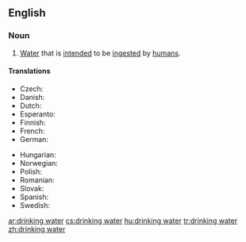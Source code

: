 ==English==
{{wikipedia}}

===Noun===
{{en-noun|sg=[[drinking]] [[water]]|-}}

# [[water|Water]] that is [[intended]] to be [[ingested]] by [[human]]s.

====Translations====
{{trans-top|water for humans}}
*Czech: {{t+|cs|pitná voda}} {{f}}
*Danish: {{t|da|drikkevand}}
*Dutch: {{t|nl|drinkwater}}
*Esperanto: {{t|eo|trinkakvo|xs=Esperanto}}
*Finnish: {{t|fi|juomavesi}}
*French: {{t|fr|eau potable}}
*German: {{t+|de|Trinkwasser}}
{{trans-mid}}
*Hungarian: {{t|hu|ivóvíz}}
*Norwegian: {{t|no|drikkevann}}
*Polish: {{t|pl|woda do picia}}
*Romanian: {{t-|ro|apă potabilă}} {{f}}
*Slovak: {{t-|sk|pitná voda}}
*Spanish: {{t|es|agua potable}}
*Swedish: {{t|sv|dricksvatten}}
{{trans-bottom}}

[[ar:drinking water]]
[[cs:drinking water]]
[[hu:drinking water]]
[[tr:drinking water]]
[[zh:drinking water]]